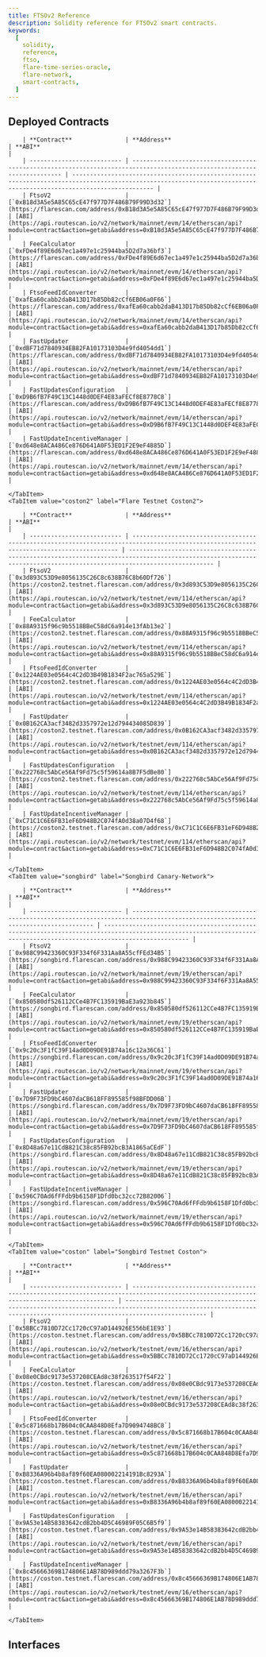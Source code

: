 ```yaml
---
title: FTSOv2 Reference
description: Solidity reference for FTSOv2 smart contracts.
keywords:
  [
    solidity,
    reference,
    ftso,
    flare-time-series-oracle,
    flare-network,
    smart-contracts,
  ]
---
```



## Deployed Contracts

<Tabs block>
    <TabItem value="flare" label="Flare Mainnet" default>

        | **Contract**               | **Address**                                                                                                              | **ABI**                                                                                                                                                             |
        | -------------------------- | ------------------------------------------------------------------------------------------------------------------------ | ------------------------------------------------------------------------------------------------------------------------------------------------------------------- |
        | FtsoV2                     | [`0xB18d3A5e5A85C65cE47f977D7F486B79F99D3d32`](https://flarescan.com/address/0xB18d3A5e5A85C65cE47f977D7F486B79F99D3d32) | [ABI](https://api.routescan.io/v2/network/mainnet/evm/14/etherscan/api?module=contract&action=getabi&address=0xB18d3A5e5A85C65cE47f977D7F486B79F99D3d32&format=raw) |
        | FeeCalculator              | [`0xFDe4f89E6d67ec1a497e1c25944ba5D2d7a36bf3`](https://flarescan.com/address/0xFDe4f89E6d67ec1a497e1c25944ba5D2d7a36bf3) | [ABI](https://api.routescan.io/v2/network/mainnet/evm/14/etherscan/api?module=contract&action=getabi&address=0xFDe4f89E6d67ec1a497e1c25944ba5D2d7a36bf3&format=raw) |
        | FtsoFeedIdConverter        | [`0xafEa60cabb2daB413D17b85Db82cCf6EB06a0F66`](https://flarescan.com/address/0xafEa60cabb2daB413D17b85Db82cCf6EB06a0F66) | [ABI](https://api.routescan.io/v2/network/mainnet/evm/14/etherscan/api?module=contract&action=getabi&address=0xafEa60cabb2daB413D17b85Db82cCf6EB06a0F66&format=raw) |
        | FastUpdater                | [`0xdBF71d7840934EB82FA10173103D4e9fd4054dd1`](https://flarescan.com/address/0xdBF71d7840934EB82FA10173103D4e9fd4054dd1) | [ABI](https://api.routescan.io/v2/network/mainnet/evm/14/etherscan/api?module=contract&action=getabi&address=0xdBF71d7840934EB82FA10173103D4e9fd4054dd1&format=raw) |
        | FastUpdatesConfiguration   | [`0xD9B6fB7F49C13C1448d0DEF4E83aFECf8E8778C8`](https://flarescan.com/address/0xD9B6fB7F49C13C1448d0DEF4E83aFECf8E8778C8) | [ABI](https://api.routescan.io/v2/network/mainnet/evm/14/etherscan/api?module=contract&action=getabi&address=0xD9B6fB7F49C13C1448d0DEF4E83aFECf8E8778C8&format=raw) |
        | FastUpdateIncentiveManager | [`0xd648e8ACA486Ce876D641A0F53ED1F2E9eF4885D`](https://flarescan.com/address/0xd648e8ACA486Ce876D641A0F53ED1F2E9eF4885D) | [ABI](https://api.routescan.io/v2/network/mainnet/evm/14/etherscan/api?module=contract&action=getabi&address=0xd648e8ACA486Ce876D641A0F53ED1F2E9eF4885D&format=raw) |

    </TabItem>
    <TabItem value="coston2" label="Flare Testnet Coston2">

        | **Contract**               | **Address**                                                                                                                              | **ABI**                                                                                                                                                              |
        | -------------------------- | ---------------------------------------------------------------------------------------------------------------------------------------- | -------------------------------------------------------------------------------------------------------------------------------------------------------------------- |
        | FtsoV2                     | [`0x3d893C53D9e8056135C26C8c638B76C8b60Df726`](https://coston2.testnet.flarescan.com/address/0x3d893C53D9e8056135C26C8c638B76C8b60Df726) | [ABI](https://api.routescan.io/v2/network/testnet/evm/114/etherscan/api?module=contract&action=getabi&address=0x3d893C53D9e8056135C26C8c638B76C8b60Df726&format=raw) |
        | FeeCalculator              | [`0x88A9315f96c9b5518BBeC58dC6a914e13fAb13e2`](https://coston2.testnet.flarescan.com/address/0x88A9315f96c9b5518BBeC58dC6a914e13fAb13e2) | [ABI](https://api.routescan.io/v2/network/testnet/evm/114/etherscan/api?module=contract&action=getabi&address=0x88A9315f96c9b5518BBeC58dC6a914e13fAb13e2&format=raw) |
        | FtsoFeedIdConverter        | [`0x1224AE03e0564c4C2dD3B49B1834F2ac765a529E`](https://coston2.testnet.flarescan.com/address/0x1224AE03e0564c4C2dD3B49B1834F2ac765a529E) | [ABI](https://api.routescan.io/v2/network/testnet/evm/114/etherscan/api?module=contract&action=getabi&address=0x1224AE03e0564c4C2dD3B49B1834F2ac765a529E&format=raw) |
        | FastUpdater                | [`0x0B162CA3acf3482d3357972e12d794434085D839`](https://coston2.testnet.flarescan.com/address/0x0B162CA3acf3482d3357972e12d794434085D839) | [ABI](https://api.routescan.io/v2/network/testnet/evm/114/etherscan/api?module=contract&action=getabi&address=0x0B162CA3acf3482d3357972e12d794434085D839&format=raw) |
        | FastUpdatesConfiguration   | [`0x222768c5AbCe56Af9Fd75c5f59614a8B7F5dBe80`](https://coston2.testnet.flarescan.com/address/0x222768c5AbCe56Af9Fd75c5f59614a8B7F5dBe80) | [ABI](https://api.routescan.io/v2/network/testnet/evm/114/etherscan/api?module=contract&action=getabi&address=0x222768c5AbCe56Af9Fd75c5f59614a8B7F5dBe80&format=raw) |
        | FastUpdateIncentiveManager | [`0xC71C1C6E6FB31eF6D948B2C074fA0d38a07D4f68`](https://coston2.testnet.flarescan.com/address/0xC71C1C6E6FB31eF6D948B2C074fA0d38a07D4f68) | [ABI](https://api.routescan.io/v2/network/testnet/evm/114/etherscan/api?module=contract&action=getabi&address=0xC71C1C6E6FB31eF6D948B2C074fA0d38a07D4f68&format=raw) |

    </TabItem>
    <TabItem value="songbird" label="Songbird Canary-Network">

        | **Contract**               | **Address**                                                                                                                       | **ABI**                                                                                                                                                              |
        | -------------------------- | --------------------------------------------------------------------------------------------------------------------------------- | -------------------------------------------------------------------------------------------------------------------------------------------------------------------- |
        | FtsoV2                     | [`0x988C99423360C93F334f6F331Aa8A55cfFEd34B5`](https://songbird.flarescan.com/address/0x988C99423360C93F334f6F331Aa8A55cfFEd34B5) | [ABI](https://api.routescan.io/v2/network/mainnet/evm/19/etherscan/api?module=contract&action=getabi&address=0x988C99423360C93F334f6F331Aa8A55cfFEd34B5&format=raw)  |
        | FeeCalculator              | [`0x850580df526112CCe4B7FC135919BaE3a923b845`](https://songbird.flarescan.com/address/0x850580df526112CCe4B7FC135919BaE3a923b845) | [ABI](https://api.routescan.io/v2/network/mainnet/evm/19/etherscan/api?module=contract&action=getabi&address=0x850580df526112CCe4B7FC135919BaE3a923b845&format=raw)  |
        | FtsoFeedIdConverter        | [`0x9c20c3F1fC39F14ad0D09DE91B74a16c12a36C61`](https://songbird.flarescan.com/address/0x9c20c3F1fC39F14ad0D09DE91B74a16c12a36C61) | [ABI](https://api.routescan.io/v2/network/mainnet/evm/19/etherscan/api?module=contract&action=getabi&address=0x9c20c3F1fC39F14ad0D09DE91B74a16c12a36C61&format=raw)  |
        | FastUpdater                | [`0x7D9F73FD9bC4607daCB618FF895585f98BFDD06B`](https://songbird.flarescan.com/address/0x7D9F73FD9bC4607daCB618FF895585f98BFDD06B) | [ABI](https://api.routescan.io/v2/network/mainnet/evm/19/etherscan/api?module=contract&action=getabi&address=0x7D9F73FD9bC4607daCB618FF895585f98BFDD06B&format=raw)  |
        | FastUpdatesConfiguration   | [`0x8D48a67e11CdB821C38c85FB92bcB3A1865aCEdF`](https://songbird.flarescan.com/address/0x8D48a67e11CdB821C38c85FB92bcB3A1865aCEdF) | [ABI](https://api.routescan.io/v2/network/mainnet/evm/19/etherscan/api?module=contract&action=getabi&address=0x8D48a67e11CdB821C38c85FB92bcB3A1865aCEdF&format=raw)  |
        | FastUpdateIncentiveManager | [`0x596C70Ad6fFFdb9b6158F1Dfd0bc32cc72B82006`](https://songbird.flarescan.com/address/0x596C70Ad6fFFdb9b6158F1Dfd0bc32cc72B82006) | [ABI](https://api.routescan.io/v2/network/mainnet/evm/19/etherscan/api?module=contract&action=getabi&address=0x596C70Ad6fFFdb9b6158F1Dfd0bc32cc72B82006&format=raw)  |

    </TabItem>
    <TabItem value="coston" label="Songbird Testnet Coston">

        | **Contract**               | **Address**                                                                                                                             | **ABI**                                                                                                                                                             |
        | -------------------------- | --------------------------------------------------------------------------------------------------------------------------------------- | ------------------------------------------------------------------------------------------------------------------------------------------------------------------- |
        | FtsoV2                     | [`0x5BBCc7810D72Cc1720cC97aD144926E556bE1E93`](https://coston.testnet.flarescan.com/address/0x5BBCc7810D72Cc1720cC97aD144926E556bE1E93) | [ABI](https://api.routescan.io/v2/network/testnet/evm/16/etherscan/api?module=contract&action=getabi&address=0x5BBCc7810D72Cc1720cC97aD144926E556bE1E93&format=raw) |
        | FeeCalculator              | [`0x08e0CBdc9173e537208CEAd8c38f263517f54F22`](https://coston.testnet.flarescan.com/address/0x08e0CBdc9173e537208CEAd8c38f263517f54F22) | [ABI](https://api.routescan.io/v2/network/testnet/evm/16/etherscan/api?module=contract&action=getabi&address=0x08e0CBdc9173e537208CEAd8c38f263517f54F22&format=raw) |
        | FtsoFeedIdConverter        | [`0x5c871668b17B604c0CAA848D8Efa7D9094748BC8`](https://coston.testnet.flarescan.com/address/0x5c871668b17B604c0CAA848D8Efa7D9094748BC8) | [ABI](https://api.routescan.io/v2/network/testnet/evm/16/etherscan/api?module=contract&action=getabi&address=0x5c871668b17B604c0CAA848D8Efa7D9094748BC8&format=raw) |
        | FastUpdater                | [`0xB8336A96b4b8af89f60EA080002214191Bc8293A`](https://coston.testnet.flarescan.com/address/0xB8336A96b4b8af89f60EA080002214191Bc8293A) | [ABI](https://api.routescan.io/v2/network/testnet/evm/16/etherscan/api?module=contract&action=getabi&address=0xB8336A96b4b8af89f60EA080002214191Bc8293A&format=raw) |
        | FastUpdatesConfiguration   | [`0x9A53e14B58383642cdB2bb4D5C46989F05C6B5f9`](https://coston.testnet.flarescan.com/address/0x9A53e14B58383642cdB2bb4D5C46989F05C6B5f9) | [ABI](https://api.routescan.io/v2/network/testnet/evm/16/etherscan/api?module=contract&action=getabi&address=0x9A53e14B58383642cdB2bb4D5C46989F05C6B5f9&format=raw) |
        | FastUpdateIncentiveManager | [`0x8c45666369B174806E1AB78D989ddd79a3267F3b`](https://coston.testnet.flarescan.com/address/0x8c45666369B174806E1AB78D989ddd79a3267F3b) | [ABI](https://api.routescan.io/v2/network/testnet/evm/16/etherscan/api?module=contract&action=getabi&address=0x8c45666369B174806E1AB78D989ddd79a3267F3b&format=raw) |

    </TabItem>

</Tabs>

## Interfaces

<DocCardList />
